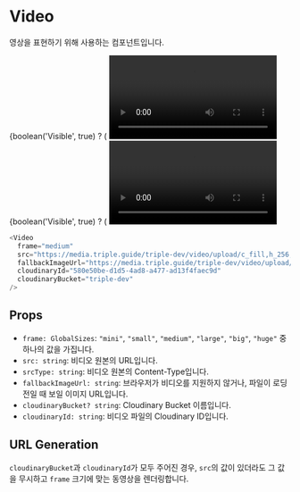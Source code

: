 
<Meta title="Core-Elements | Video" component={Video} />

# Video

영상을 표현하기 위해 사용하는 컴포넌트입니다.

<Preview>
  <Story name="비디오 with Autoplay">
    {boolean('Visible', true) ? (
      <Video
        autoPlay
        frame={select(
          'Frame',
          ['mini', 'small', 'medium', 'large', 'big', 'huge'],
          'small',
        )}
        src={text(
          'URL',
          'https://media.triple.guide/triple-dev/video/upload/c_fill,h_256,w_256,f_auto/580e50be-d1d5-4ad8-a477-ad13f4faec9d.mp4',
        )}
        fallbackImageUrl={text(
          'Fallback URL',
          'https://media.triple.guide/triple-dev/video/upload/c_limit,f_auto,h_1024,w_1024/580e50be-d1d5-4ad8-a477-ad13f4faec9d.jpeg',
        )}
        cloudinaryId={text(
          'Cloudinary ID',
          '580e50be-d1d5-4ad8-a477-ad13f4faec9d',
        )}
        cloudinaryBucket={text('Cloudinary Bucket', 'triple-dev')}
      />
    ) : (
      <div>Hidden</div>
    )}
  </Story>
  <Story name="비디오 without Autoplay">
    {boolean('Visible', true) ? (
      <Video
        frame={select(
          'Frame',
          ['mini', 'small', 'medium', 'large', 'big', 'huge'],
          'small',
        )}
        src={text(
          'URL',
          'https://media.triple.guide/triple-dev/video/upload/c_fill,h_256,w_256,f_auto/580e50be-d1d5-4ad8-a477-ad13f4faec9d.mp4',
        )}
        fallbackImageUrl={text(
          'Fallback URL',
          'https://media.triple.guide/triple-dev/video/upload/c_limit,f_auto,h_1024,w_1024/580e50be-d1d5-4ad8-a477-ad13f4faec9d.jpeg',
        )}
        cloudinaryId={text(
          'Cloudinary ID',
          '580e50be-d1d5-4ad8-a477-ad13f4faec9d',
        )}
        cloudinaryBucket={text('Cloudinary Bucket', 'triple-dev')}
      />
    ) : (
      <div>Hidden</div>
    )}
  </Story>
</Preview>

```js
<Video
  frame="medium"
  src="https://media.triple.guide/triple-dev/video/upload/c_fill,h_256,w_256,f_auto/580e50be-d1d5-4ad8-a477-ad13f4faec9d.mp4"
  fallbackImageUrl="https://media.triple.guide/triple-dev/video/upload/c_limit,f_auto,h_1024,w_1024/580e50be-d1d5-4ad8-a477-ad13f4faec9d.jpeg"
  cloudinaryId="580e50be-d1d5-4ad8-a477-ad13f4faec9d"
  cloudinaryBucket="triple-dev"
/>
```

## Props

- `frame: GlobalSizes`: `"mini"`, `"small"`, `"medium"`, `"large"`, `"big"`,
  `"huge"` 중 하나의 값을 가집니다.
- `src: string`: 비디오 원본의 URL입니다.
- `srcType: string`: 비디오 원본의 Content-Type입니다.
- `fallbackImageUrl: string`: 브라우저가 비디오를 지원하지 않거나, 파일이
  로딩 전일 때 보일 이미지 URL입니다.
- `cloudinaryBucket? string`: Cloudinary Bucket 이름입니다.
- `cloudinaryId: string`: 비디오 파일의 Cloudinary ID입니다.

## URL Generation

`cloudinaryBucket`과 `cloudinaryId`가 모두 주어진 경우, `src`의 값이 있더라도
그 값을 무시하고 `frame` 크기에 맞는 동영상을 렌더링합니다.
